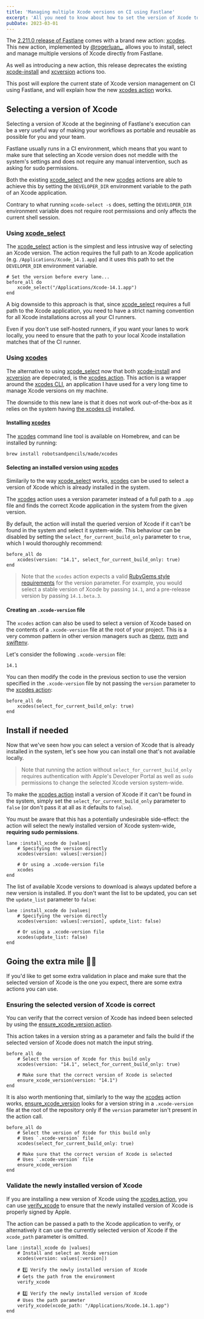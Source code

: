 ```yaml
---
title: 'Managing multiple Xcode versions on CI using Fastlane'
excerpt: 'All you need to know about how to set the version of Xcode to use on CI using Fastlane.'
pubDate: 2023-03-01
---
```



The [2.211.0 release of Fastlane](https://github.com/fastlane/fastlane/releases/tag/2.211.0) comes with a brand new action: [xcodes](https://docs.fastlane.tools/actions/xcodes). This new action, implemented by [@rogerluan\_](https://twitter.com/rogerluan_), allows you to install, select and manage multiple versions of Xcode directly from Fastlane.

As well as introducing a new action, this release deprecates the existing [xcode-install](http://docs.fastlane.tools/actions/xcode_install) and [xcversion](https://docs.fastlane.tools/actions/xcversion) actions too.

<StaticTweet id="1591561723794030592" />

This post will explore the current state of Xcode version management on CI using Fastlane, and will explain how the new [xcodes action](https://docs.fastlane.tools/actions/xcodes) works.

## Selecting a version of Xcode

Selecting a version of Xcode at the beginning of Fastlane's execution can be a very useful way of making your workflows as portable and reusable as possible for you and your team.

Fastlane usually runs in a CI environment, which means that you want to make sure that selecting an Xcode version does not meddle with the system's settings and does not require any manual intervention, such as asking for sudo permissions.

Both the existing [xcode_select](http://docs.fastlane.tools/actions/xcode_select) and the new [xcodes](https://docs.fastlane.tools/actions/xcodes) actions are able to achieve this by setting the `DEVELOPER_DIR` environment variable to the path of an Xcode application.

Contrary to what running `xcode-select -s` does, setting the `DEVELOPER_DIR` environment variable does not require root permissions and only affects the current shell session.

### Using [xcode_select](http://docs.fastlane.tools/actions/xcode_select)

The [xcode_select](http://docs.fastlane.tools/actions/xcode_select) action is the simplest and less intrusive way of selecting an Xcode version. The action requires the full path to an Xcode application (e.g. `/Applications/Xcode_14.1.app`) and it uses this path to set the `DEVELOPER_DIR` environment variable.

```ruby:fastlane/Fastfile
# Set the version before every lane...
before_all do
    xcode_select("/Applications/Xcode-14.1.app")
end
```

A big downside to this approach is that, since [xcode_select](http://docs.fastlane.tools/actions/xcode_select) requires a full path to the Xcode application, you need to have a strict naming convention for all Xcode installations across all your CI runners.

Even if you don't use self-hosted runners, if you want your lanes to work locally, you need to ensure that the path to your local Xcode installation matches that of the CI runner.

### Using [xcodes](https://docs.fastlane.tools/actions/xcodes)

The alternative to using [xcode_select](http://docs.fastlane.tools/actions/xcode_select) now that both [xcode-install](http://docs.fastlane.tools/actions/xcode_install) and [xcversion](http://docs.fastlane.tools/actions/xcversion) are depecrated, is the [xcodes action](https://docs.fastlane.tools/actions/xcodes). This action is a wrapper around the [xcodes CLI](https://github.com/RobotsAndPencils/xcodes), an application I have used for a very long time to manage Xcode versions on my machine.

The downside to this new lane is that it does not work out-of-the-box as it relies on the system having [the xcodes cli](https://github.com/RobotsAndPencils/xcodes) installed.

#### Installing [xcodes](https://docs.fastlane.tools/actions/xcodes)

The [xcodes](https://docs.fastlane.tools/actions/xcodes) command line tool is available on Homebrew, and can be installed by running:

```bash:Terminal
brew install robotsandpencils/made/xcodes
```

#### Selecting an installed version using [xcodes](https://docs.fastlane.tools/actions/xcodes)

Similarily to the way [xcode_select](http://docs.fastlane.tools/actions/xcode_select) works, [xcodes](https://docs.fastlane.tools/actions/xcodes) can be used to select a version of Xcode which is already installed in the system.

The [xcodes](https://docs.fastlane.tools/actions/xcodes) action uses a version parameter instead of a full path to a `.app` file and finds the correct Xcode application in the system from the given version.

By default, the action will install the queried version of Xcode if it can't be found in the system and select it system-wide. This behaviour can be disabled by setting the `select_for_current_build_only` parameter to `true`, which I would thoroughly recommend:

```ruby:fastlane/Fastfile
before_all do
    xcodes(version: "14.1", select_for_current_build_only: true)
end
```

> Note that the `xcodes` action expects a valid [RubyGems style requirements](https://guides.rubygems.org/releasing-rubygems) for the version parameter. For example, you would select a stable version of Xcode by passing `14.1`, and a pre-release version by passing `14.1.beta.3`.

#### Creating an `.xcode-version` file

The `xcodes` action can also be used to select a version of Xcode based on the contents of a `.xcode-version` file at the root of your project. This is a very common pattern in other version managers such as [rbenv](https://github.com/rbenv/rbenv), [nvm](https://github.com/nvm-sh/nvm) and [swiftenv](https://github.com/kylef/swiftenv).

Let's consider the following `.xcode-version` file:

```text:.xcode-version
14.1
```

You can then modify the code in the previous section to use the version specified in the `.xcode-version` file by not passing the `version` parameter to the [xcodes action](https://docs.fastlane.tools/actions/xcodes):

```ruby:fastlane/Fastfile
before_all do
    xcodes(select_for_current_build_only: true)
end
```

## Install if needed

Now that we've seen how you can select a version of Xcode that is already installed in the system, let's see how you can install one that's not available locally.

> Note that running the action without `select_for_current_build_only` requires authentication with Apple's Developer Portal as well as `sudo` permissions to change the selected Xcode version system-wide.

To make the [xcodes action](https://docs.fastlane.tools/actions/xcodes) install a version of Xcode if it can't be found in the system, simply set the `select_for_current_build_only` parameter to `false` (or don't pass it at all as it defaults to `false`).

You must be aware that this has a potentially undesirable side-effect: the action will select the newly installed version of Xcode system-wide, **requiring sudo permissions**.

```ruby:fastlane/Fastfile
lane :install_xcode do |values|
    # Specifying the version directly
    xcodes(version: values[:version])

    # Or using a .xcode-version file
    xcodes
end
```

The list of available Xcode versions to download is always updated before a new version is installed. If you don't want the list to be updated, you can set the `update_list` parameter to `false`:

```ruby:fastlane/Fastfile
lane :install_xcode do |values|
    # Specifying the version directly
    xcodes(version: values[:version], update_list: false)

    # Or using a .xcode-version file
    xcodes(update_list: false)
end
```

## Going the extra mile 🏃‍♂️

If you'd like to get some extra validation in place and make sure that the selected version of Xcode is the one you expect, there are some extra actions you can use.

### Ensuring the selected version of Xcode is correct

You can verify that the correct version of Xcode has indeed been selected by using the [ensure_xcode_version action](https://docs.fastlane.tools/actions/ensure_xcode_version).

This action takes in a version string as a parameter and fails the build if the selected version of Xcode does not match the input string.

```ruby:fastlane/Fastfile
before_all do
    # Select the version of Xcode for this build only
    xcodes(version: "14.1", select_for_current_build_only: true)

    # Make sure that the correct version of Xcode is selected
    ensure_xcode_version(version: "14.1")
end
```

It is also worth mentioning that, similarly to the way the [xcodes](https://docs.fastlane.tools/actions/xcodes) action works, [ensure_xcode_version](https://docs.fastlane.tools/actions/ensure_xcode_version) looks for a version string in a `.xcode-version` file at the root of the repository only if the `version` parameter isn't present in the action call.

```ruby:fastlane/Fastfile
before_all do
    # Select the version of Xcode for this build only
    # Uses `.xcode-version` file
    xcodes(select_for_current_build_only: true)

    # Make sure that the correct version of Xcode is selected
    # Uses `.xcode-version` file
    ensure_xcode_version
end
```

### Validate the newly installed version of Xcode

If you are installing a new version of Xcode using the [xcodes action](https://docs.fastlane.tools/actions/xcodes), you can use [verify_xcode](http://docs.fastlane.tools/actions/verify_xcode) to ensure that the newly installed version of Xcode is properly signed by Apple.

The action can be passed a path to the Xcode application to verify, or alternatively it can use the currently selected version of Xcode if the `xcode_path` parameter is omitted.

```ruby:fastlane/Fastfile
lane :install_xcode do |values|
    # Install and select an Xcode version
    xcodes(version: values[:version])

    # 1️⃣ Verify the newly installed version of Xcode
    # Gets the path from the environment
    verify_xcode

    # 2️⃣ Verify the newly installed version of Xcode
    # Uses the path parameter
    verify_xcode(xcode_path: "/Applications/Xcode.14.1.app")
end
```
